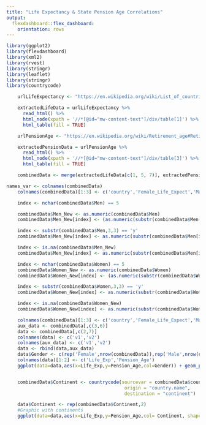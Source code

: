 ---
title: "Life Expectancy & State Pension Age Correlations"
output: 
  flexdashboard::flex_dashboard:
    orientation: rows
---

```{r setup, include=FALSE}
library(ggplot2)
library(flexdashboard)
library(xml2)
library(rvest)
library(stringr)
library(leaflet)
library(stringr)
library(countrycode)

    urlLifeExpectancy <- "https://en.wikipedia.org/wiki/List_of_countries_by_life_expectancy"

    extractedLifeData = urlLifeExpectancy %>%
      read_html() %>%
      html_node(xpath = '//*[@id="mw-content-text"]/div/table[1]') %>%
      html_table(fill = TRUE)

    urlPensionAge <- "https://en.wikipedia.org/wiki/Retirement_age#Retirement_age_by_country"

    extractedPensionData = urlPensionAge %>%
      read_html() %>%
      html_node(xpath = '//*[@id="mw-content-text"]/div/table[3]') %>%
      html_table(fill = TRUE)

    combinedData <- merge(extractedLifeData[c(1, 5, 7)], extractedPensionData[1:3], by.y = "Country", by.x = "Country and regions")


```



```{r}

names_var <- colnames(combinedData)
    colnames(combinedData)[1:3] <- c('country','Female_Life_Expect','Male_Life_Expect')

    index <- nchar(combinedData$Men) == 5

    combinedData$Men_New <- as.numeric(combinedData$Men)
    combinedData$Men_New[index] <- (as.numeric(substr(combinedData$Men[index],1,2)) + as.numeric(substr(combinedData$Men[index],4,5)))/2

    index <- substr(combinedData$Men,3,3) == 'y' 
    combinedData$Men_New[index] <- as.numeric(substr(combinedData$Men[index],1,2)) + as.numeric(substr(combinedData$Men[index],4,4))/12

    index <- is.na(combinedData$Men_New)
    combinedData$Men_New[index] <- as.numeric(substr(combinedData$Men[index],1,2))

    index <- nchar(combinedData$Women) == 5
    combinedData$Women_New <- as.numeric(combinedData$Women)
    combinedData$Women_New[index] <- (as.numeric(substr(combinedData$Women[index],1,2)) + as.numeric(substr(combinedData$Women[index],4,5)))/2

    index <- substr(combinedData$Women,3,3) == 'y' 
    combinedData$Women_New[index] <- as.numeric(substr(combinedData$Women[index],1,2)) + as.numeric(substr(combinedData$Women[index],4,4))/12

    index <- is.na(combinedData$Women_New)
    combinedData$Women_New[index] <- as.numeric(substr(combinedData$Women[index],1,2))

    colnames(combinedData)[1:3] <- c('country','Female_Life_Expect','Male_Life_Expect')
    aux_data <- combinedData[,c(3,6)]
    data <- combinedData[,c(2,7)]
    colnames(data) <- c('v1','v2')
    colnames(aux_data) <- c('v1','v2')
    data <- rbind(data,aux_data)
    data$Gender <- c(rep('Female',nrow(combinedData)),rep('Male',nrow(combinedData)))
    colnames(data)[1:2] <- c('Life_Exp','Pension_Age')
    ggplot(data=data,aes(x=Life_Exp,y=Pension_Age,col=Gender)) + geom_point()


    combinedData$Continent <- countrycode(sourcevar = combinedData$country,
                                           origin = "country.name",
                                           destination = "continent")

    data$Continent <- rep(combinedData$Continent,2)
    #Graphic with continents
    ggplot(data=data,aes(x=Life_Exp,y=Pension_Age,col= Continent, shape=Gender)) + geom_point()


```



